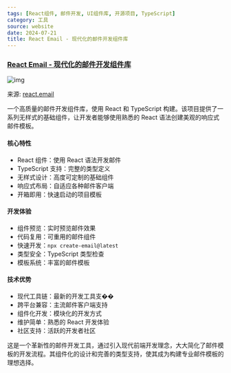 ```yaml
---
tags: [React组件, 邮件开发, UI组件库, 开源项目, TypeScript]
category: 工具
source: website
date: 2024-07-21
title: React Email - 现代化的邮件开发组件库
---
```


### [React Email - 现代化的邮件开发组件库](https://react.email/)

![img](https://img.mengpeng.tech/i/2024/12/08/675596562216b.webp)

来源: [react.email](https://react.email/)

一个高质量的邮件开发组件库，使用 React 和 TypeScript 构建。该项目提供了一系列无样式的基础组件，让开发者能够使用熟悉的 React 语法创建美观的响应式邮件模板。

#### 核心特性
- React 组件：使用 React 语法开发邮件
- TypeScript 支持：完整的类型定义
- 无样式设计：高度可定制的基础组件
- 响应式布局：自适应各种邮件客户端
- 开箱即用：快速启动的项目模板

#### 开发体验
- 组件预览：实时预览邮件效果
- 代码复用：可重用的邮件组件
- 快速开发：`npx create-email@latest`
- 类型安全：TypeScript 类型检查
- 模板系统：丰富的邮件模板

#### 技术优势
- 现代工具链：最新的开发工具支��
- 跨平台兼容：主流邮件客户端支持
- 组件化开发：模块化的开发方式
- 维护简单：熟悉的 React 开发体验
- 社区支持：活跃的开发者社区

这是一个革新性的邮件开发工具，通过引入现代前端开发理念，大大简化了邮件模板的开发流程。其组件化的设计和完善的类型支持，使其成为构建专业邮件模板的理想选择。 